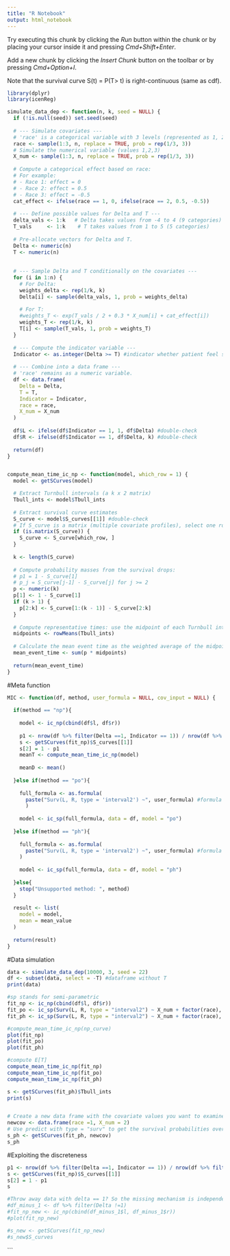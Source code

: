 ```yaml
---
title: "R Notebook"
output: html_notebook
---
```


Try executing this chunk by clicking the *Run* button within the chunk or by placing your cursor inside it and pressing *Cmd+Shift+Enter*. 

Add a new chunk by clicking the *Insert Chunk* button on the toolbar or by pressing *Cmd+Option+I*.

Note that the survival curve S(t) = P(T> t) is right-continuous (same as cdf). 

```r
library(dplyr)
library(icenReg)

simulate_data_dep <- function(n, k, seed = NULL) {
  if (!is.null(seed)) set.seed(seed)
  
  # --- Simulate covariates ---
  # 'race' is a categorical variable with 3 levels (represented as 1, 2, or 3)
  race <- sample(1:3, n, replace = TRUE, prob = rep(1/3, 3))
  # Simulate the numerical variable (values 1,2,3)
  X_num <- sample(1:3, n, replace = TRUE, prob = rep(1/3, 3))
  
  # Compute a categorical effect based on race:
  # For example:
  # - Race 1: effect = 0
  # - Race 2: effect = 0.5
  # - Race 3: effect = -0.5
  cat_effect <- ifelse(race == 1, 0, ifelse(race == 2, 0.5, -0.5))
  
  # --- Define possible values for Delta and T ---
  delta_vals <- 1:k   # Delta takes values from -4 to 4 (9 categories)
  T_vals     <- 1:k    # T takes values from 1 to 5 (5 categories)
  
  # Pre-allocate vectors for Delta and T.
  Delta <- numeric(n)
  T <- numeric(n)
  
  
  # --- Sample Delta and T conditionally on the covariates ---
  for (i in 1:n) {
    # For Delta:
    weights_delta <- rep(1/k, k)
    Delta[i] <- sample(delta_vals, 1, prob = weights_delta)
    
    # For T:
    #weights_T <- exp(T_vals / 2 + 0.3 * X_num[i] + cat_effect[i])
    weights_T <- rep(1/k, k)
    T[i] <- sample(T_vals, 1, prob = weights_T)
  }
  
  # --- Compute the indicator variable ---
  Indicator <- as.integer(Delta >= T) #indicator whether patient feel significantly improved 
  
  # --- Combine into a data frame ---
  # 'race' remains as a numeric variable.
  df <- data.frame(
    Delta = Delta,
    T = T,
    Indicator = Indicator,
    race = race,
    X_num = X_num
  )
  
  df$L <- ifelse(df$Indicator == 1, 1, df$Delta) #double-check
  df$R <- ifelse(df$Indicator == 1, df$Delta, k) #double-check
  
  return(df)
}


compute_mean_time_ic_np <- function(model, which_row = 1) {
  model <- getSCurves(model)  

  # Extract Turnbull intervals (a k x 2 matrix)
  Tbull_ints <- model$Tbull_ints
  
  # Extract survival curve estimates
  S_curve <- model$S_curves[[1]] #double-check
  # If S_curve is a matrix (multiple covariate profiles), select one row
  if (is.matrix(S_curve)) {
    S_curve <- S_curve[which_row, ]
  }
  
  k <- length(S_curve)
  
  # Compute probability masses from the survival drops:
  # p1 = 1 - S_curve[1]
  # p_j = S_curve[j-1] - S_curve[j] for j >= 2
  p <- numeric(k)
  p[1] <- 1 - S_curve[1]
  if (k > 1) {
    p[2:k] <- S_curve[1:(k - 1)] - S_curve[2:k]
  }
  
  # Compute representative times: use the midpoint of each Turnbull interval
  midpoints <- rowMeans(Tbull_ints)
  
  # Calculate the mean event time as the weighted average of the midpoints
  mean_event_time <- sum(p * midpoints)
  
  return(mean_event_time)
}

```

#Meta function
```r
MIC <- function(df, method, user_formula = NULL, cov_input = NULL) {
  
  if(method == "np"){
    
    model <- ic_np(cbind(df$l, df$r))
    
    p1 <- nrow(df %>% filter(Delta ==1, Indicator == 1)) / nrow(df %>% filter(Delta ==1))
    s <- getSCurves(fit_np)$S_curves[[1]]
    s[2] = 1 - p1
    meanT <- compute_mean_time_ic_np(model)
    
    meanD <- mean()
    
  }else if(method == "po"){
    
    full_formula <- as.formula(
      paste("Surv(L, R, type = 'interval2') ~", user_formula) #formula is user specified, e.g. "X_num + factor(race)"
      )
    
    model <- ic_sp(full_formula, data = df, model = "po")
    
  }else if(method == "ph"){
    
    full_formula <- as.formula(
      paste("Surv(L, R, type = 'interval2') ~", user_formula) #formula is user specified, e.g. "X_num + factor(race)"
    )
    
    model <- ic_sp(full_formula, data = df, model = "ph")
    
  }else{
    stop("Unsupported method: ", method)
  }
  
  result <- list(
    model = model,
    mean = mean_value
  )
  
  return(result)
}
```



#Data simulation 
```r
data <- simulate_data_dep(10000, 3, seed = 22)
df <- subset(data, select = -T) #dataframe without T
print(data)
```



```r
#sp stands for semi-parametric
fit_np <- ic_np(cbind(df$l, df$r))
fit_po <- ic_sp(Surv(L, R, type = "interval2") ~ X_num + factor(race), data = df, model = "po") #The covariates does matter 
fit_ph <- ic_sp(Surv(L, R, type = "interval2") ~ X_num + factor(race), data = df, model = "ph") 

#compute_mean_time_ic_np(np_curve)
plot(fit_np)
plot(fit_po)
plot(fit_ph)

#compute E[T]
compute_mean_time_ic_np(fit_np)
compute_mean_time_ic_np(fit_po)
compute_mean_time_ic_np(fit_ph)
```


```r
s <- getSCurves(fit_ph)$Tbull_ints
print(s)


# Create a new data frame with the covariate values you want to examine.
newcov <- data.frame(race =1, X_num = 2)
# Use predict with type = "surv" to get the survival probabilities over time.
s_ph <- getSCurves(fit_ph, newcov)
s_ph
```

#Exploiting the discreteness 
```r

p1 <- nrow(df %>% filter(Delta ==1, Indicator == 1)) / nrow(df %>% filter(Delta ==1))
s <- getSCurves(fit_np)$S_curves[[1]]
s[2] = 1 - p1
s

#Throw away data with delta == 1? So the missing mechanism is independent from the outcome
#df_minus_1 <- df %>% filter(Delta !=1)
#fit_np_new <- ic_np(cbind(df_minus_1$l, df_minus_1$r))
#plot(fit_np_new)

#s_new <- getSCurves(fit_np_new)
#s_new$S_curves
```


```


